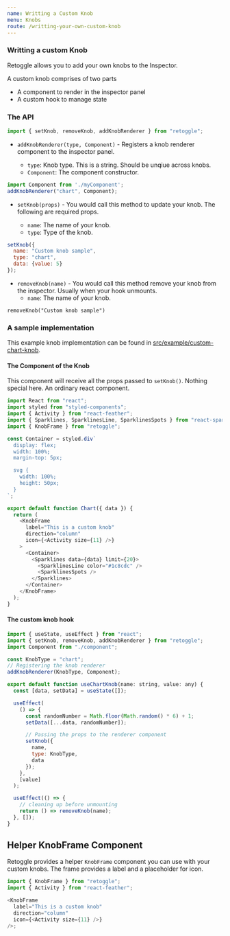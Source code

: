 ```yaml
---
name: Writting a Custom Knob
menu: Knobs
route: /writting-your-own-custom-knob
---
```



### Writting a custom Knob

Retoggle allows you to add your own knobs to the Inspector.

A custom knob comprises of two parts

- A component to render in the inspector panel
- A custom hook to manage state

### The API

```javascript
import { setKnob, removeKnob, addKnobRenderer } from "retoggle";
```

- `addKnobRenderer(type, Component)` - Registers a knob renderer component to the inspector panel.

  - `type`: Knob type. This is a string. Should be unqiue across knobs.
  - `Component`: The component constructor.

```javascript
import Component from './myComponent';
addKnobRenderer("chart", Component);
```

- `setKnob(props)` - You would call this method to update your knob. The following are required props.

  - `name`: The name of your knob.
  - `type`: Type of the knob.

```javascript
setKnob({
  name: "Custom knob sample",
  type: "chart",
  data: {value: 5}
});
```

- `removeKnob(name)` - You would call this method remove your knob from the inspector. Usually when your hook unmounts.
  - `name`: The name of your knob.

```
removeKnob("Custom knob sample")
```

### A sample implementation

This example knob implementation can be found in [src/example/custom-chart-knob](https://github.com/Raathigesh/storyhooks/blob/master/src/example/custom-chart-knob/index.ts).

#### The Component of the Knob

This component will receive all the props passed to `setKnob()`. Nothing special here. An ordinary react component.

```javascript
import React from "react";
import styled from "styled-components";
import { Activity } from "react-feather";
import { Sparklines, SparklinesLine, SparklinesSpots } from "react-sparklines";
import { KnobFrame } from "retoggle";

const Container = styled.div`
  display: flex;
  width: 100%;
  margin-top: 5px;

  svg {
    width: 100%;
    height: 50px;
  }
`;

export default function Chart({ data }) {
  return (
    <KnobFrame
      label="This is a custom knob"
      direction="column"
      icon={<Activity size={11} />}
    >
      <Container>
        <Sparklines data={data} limit={20}>
          <SparklinesLine color="#1c8cdc" />
          <SparklinesSpots />
        </Sparklines>
      </Container>
    </KnobFrame>
  );
}
```

#### The custom knob hook

```javascript
import { useState, useEffect } from "react";
import { setKnob, removeKnob, addKnobRenderer } from "retoggle";
import Component from "./component";

const KnobType = "chart";
// Registering the knob renderer
addKnobRenderer(KnobType, Component);

export default function useChartKnob(name: string, value: any) {
  const [data, setData] = useState([]);

  useEffect(
    () => {
      const randomNumber = Math.floor(Math.random() * 6) + 1;
      setData([...data, randomNumber]);

      // Passing the props to the renderer component
      setKnob({
        name,
        type: KnobType,
        data
      });
    },
    [value]
  );

  useEffect(() => {
    // cleaning up before unmounting
    return () => removeKnob(name);
  }, []);
}
```

## Helper KnobFrame Component

Retoggle provides a helper `KnobFrame` component you can use with your custom knobs. The frame provides a label and a placeholder for icon.

```javascript
import { KnobFrame } from "retoggle";
import { Activity } from "react-feather";

<KnobFrame
  label="This is a custom knob"
  direction="column"
  icon={<Activity size={11} />}
/>;
```

<PropsTable of={KnobFrame} />
